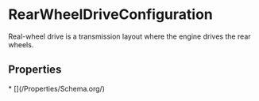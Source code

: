 
# RearWheelDriveConfiguration

Real-wheel drive is a transmission layout where the engine drives the rear wheels.

## Properties

<Grid>
* [](/Properties/Schema.org/)

</Grid>

